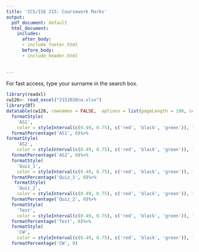 ```yaml
---
title: 'ICS/ISE 215: Coursework Marks'
output:
  pdf_document: default
  html_document:
    includes:
      after_body:
      - include_footer.html
      before_body:
      - include_header.html
      
  
---
```

For fast access, type your surname in the search box.

```r
library(readxl)
cw126<- read_excel("2152020cw.xlsx")
library(DT)
datatable(cw126, rownames = FALSE,  options = list(pageLength = 100, scrollX=T,columnDefs=list(list(targets=2,visible=TRUE),list(className = 'dt-center', targets = 1:4))) )%>%
  formatStyle(
    'AS1',
    color = styleInterval(c(0.49, 0.75), c('red', 'black', 'green')), fontWeight = 'bold') %>%
  formatPercentage('AS1', 0)%>%
formatStyle(
    'AS2',
    color = styleInterval(c(0.49, 0.75), c('red', 'black', 'green')), fontWeight = 'bold') %>%
  formatPercentage('AS2', 0)%>%
  formatStyle(
    'Quiz_1',
    color = styleInterval(c(0.49, 0.75), c('red', 'black', 'green')), fontWeight = 'bold') %>%
  formatPercentage('Quiz_1', 0)%>%
   formatStyle(
    'Quiz_2',
    color = styleInterval(c(0.49, 0.75), c('red', 'black', 'green')), fontWeight = 'bold') %>%
  formatPercentage('Quiz_2', 0)%>%
  formatStyle(
    'Test',
    color = styleInterval(c(0.49, 0.75), c('red', 'black', 'green')), fontWeight = 'bold') %>%
  formatPercentage('Test', 0)%>%
  formatStyle(
    'CW',
    color = styleInterval(c(0.49, 0.75), c('red', 'black', 'green')), fontWeight = 'bold') %>%
  formatPercentage('CW', 0)

```

